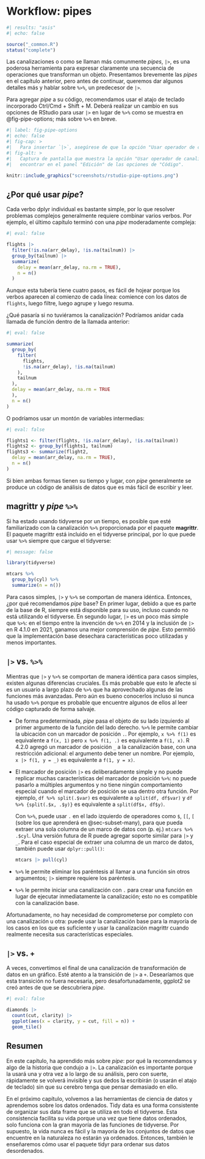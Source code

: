 # Workflow: pipes {#sec-workflow-pipes}

```r
#| results: "asis"
#| echo: false

source("_common.R")
status("complete")
```

Las canalizaciones o como se llaman más comunmente *pipes*, `|>`, es una poderosa herramienta para expresar claramente una secuencia de operaciones que transforman un objeto.
Presentamos brevemente las *pipes* en el capítulo anterior, pero antes de continuar, queremos dar algunos detalles más y hablar sobre `%>%`, un predecesor de `|>`.

Para agregar *pipe* a su código, recomendamos usar el atajo de teclado incorporado Ctrl/Cmd + Shift + M.
Deberá realizar un cambio en sus opciones de RStudio para usar `|>` en lugar de `%>%` como se muestra en @fig-pipe-options; más sobre `%>%` en breve.

```r
#| label: fig-pipe-options
#| echo: false
#| fig-cap: >
#|   Para insertar `|>`, asegúrese de que la opción "Usar operador de canalización nativo" esté marcada.
#| fig-alt: >
#|   Captura de pantalla que muestra la opción "Usar operador de canalización nativo" que se puede
#|   encontrar en el panel "Edición" de las opciones de "Código".

knitr::include_graphics("screenshots/rstudio-pipe-options.png")
```

## ¿Por qué usar *pipe*?

Cada verbo dplyr individual es bastante simple, por lo que resolver problemas complejos generalmente requiere combinar varios verbos.
Por ejemplo, el último capítulo terminó con una *pipe* moderadamente compleja:

```r
#| eval: false

flights |>  
  filter(!is.na(arr_delay), !is.na(tailnum)) |> 
  group_by(tailnum) |> 
  summarize(
    delay = mean(arr_delay, na.rm = TRUE),
    n = n()
  )
```

Aunque esta tubería tiene cuatro pasos, es fácil de hojear porque los verbos aparecen al comienzo de cada línea: comience con los datos de `flights`, luego filtre, luego agrupe y luego resuma.

¿Qué pasaría si no tuviéramos la canalización?
Podríamos anidar cada llamada de función dentro de la llamada anterior:

```r
#| eval: false

summarize(
  group_by(
    filter(
      flights, 
      !is.na(arr_delay), !is.na(tailnum)
    ),
    tailnum
  ), 
  delay = mean(arr_delay, na.rm = TRUE
  ), 
  n = n()
)
```

O podríamos usar un montón de variables intermedias:

```r
#| eval: false

flights1 <- filter(flights, !is.na(arr_delay), !is.na(tailnum))
flights2 <- group_by(flights1, tailnum) 
flights3 <- summarize(flight2,
  delay = mean(arr_delay, na.rm = TRUE),
  n = n()
)
```

Si bien ambas formas tienen su tiempo y lugar, con *pipe* generalmente se produce un código de análisis de datos que es más fácil de escribir y leer.

## magrittr y *pipe* `%>%`

Si ha estado usando tidyverse por un tiempo, es posible que esté familiarizado con la canalización `%>%` proporcionada por el paquete **magrittr**.
El paquete magrittr está incluido en el tidyverse principal, por lo que puede usar `%>%` siempre que cargue el tidyverse:

```r
#| message: false

library(tidyverse)

mtcars %>% 
  group_by(cyl) %>%
  summarize(n = n())
```

Para casos simples, `|>` y `%>%` se comportan de manera idéntica.
Entonces, ¿por qué recomendamos *pipe* base?
En primer lugar, debido a que es parte de la base de R, siempre está disponible para su uso, incluso cuando no está utilizando el tidyverse.
En segundo lugar, `|>` es un poco más simple que `%>%`: en el tiempo entre la invención de `%>%` en 2014 y la inclusión de `|>` en R 4.1.0 en 2021, ganamos una mejor comprensión de *pipe*.
Esto permitió que la implementación base desechara características poco utilizadas y menos importantes.

## `|>` vs. `%>%`

Mientras que `|>` y `%>%` se comportan de manera idéntica para casos simples, existen algunas diferencias cruciales.
Es más probable que esto le afecte si es un usuario a largo plazo de `%>%` que ha aprovechado algunas de las funciones más avanzadas.
Pero aún es bueno conocerlos incluso si nunca ha usado `%>%` porque es probable que encuentre algunos de ellos al leer código capturado de forma salvaje.

-   De forma predeterminada, *pipe* pasa el objeto de su lado izquierdo al primer argumento de la función del lado derecho.
    `%>%` le permite cambiar la ubicación con un marcador de posición `.`.
    Por ejemplo, `x %>% f(1)` es equivalente a `f(x, 1)` pero `x %>% f(1, .)` es equivalente a `f(1, x)`.
    R 4.2.0 agregó un marcador de posición `_` a la canalización base, con una restricción adicional: el argumento debe tener un nombre.
    Por ejemplo, `x |> f(1, y = _)` es equivalente a `f(1, y = x)`.

-   El marcador de posición `|>` es deliberadamente simple y no puede replicar muchas características del marcador de posición `%>%`: no puede pasarlo a múltiples argumentos y no tiene ningún comportamiento especial cuando el marcador de posición se usa dentro otra función.
    Por ejemplo, `df %>% split(.$var)` es equivalente a `split(df, df$var)` y `df %>% {split(.$x, .$y)}` es equivalente a `split(df$x, df$y)`.

    Con `%>%`, puede usar `.` en el lado izquierdo de operadores como `$`, `[[`, `[` (sobre los que aprenderá en @sec-subset-many), para que pueda extraer una sola columna de un marco de datos con (p. ej.) `mtcars %>% .$cyl`.
    Una versión futura de R puede agregar soporte similar para `|>` y `_`.
    Para el caso especial de extraer una columna de un marco de datos, también puede usar `dplyr::pull()`:

    ```r
    mtcars |> pull(cyl)
    ```

-   `%>%` le permite eliminar los paréntesis al llamar a una función sin otros argumentos; `|>` siempre requiere los paréntesis.

-   `%>%` le permite iniciar una canalización con `.` para crear una función en lugar de ejecutar inmediatamente la canalización; esto no es compatible con la canalización base.

Afortunadamente, no hay necesidad de comprometerse por completo con una canalización u otra: puede usar la canalización base para la mayoría de los casos en los que es suficiente y usar la canalización magrittr cuando realmente necesita sus características especiales.

## `|>` vs. `+`

A veces, convertimos el final de una canalización de transformación de datos en un gráfico.
Esté atento a la transición de `|>` a `+`.
Desearíamos que esta transición no fuera necesaria, pero desafortunadamente, ggplot2 se creó antes de que se descubriera *pipe*.

```r
#| eval: false

diamonds |> 
  count(cut, clarity) |> 
  ggplot(aes(x = clarity, y = cut, fill = n)) + 
  geom_tile()
```

## Resumen

En este capítulo, ha aprendido más sobre *pipe*: por qué la recomendamos y algo de la historia que condujo a `|>`.
La canalización es importante porque la usará una y otra vez a lo largo de su análisis, pero con suerte, rápidamente se volverá invisible y sus dedos la escribirán (o usarán el atajo de teclado) sin que su cerebro tenga que pensar demasiado en ello.

En el próximo capítulo, volvemos a las herramientas de ciencia de datos y aprendemos sobre los datos ordenados.
Tidy data es una forma consistente de organizar sus data frame que se utiliza en todo el tidyverse.
Esta consistencia facilita su vida porque una vez que tiene datos ordenados, solo funciona con la gran mayoría de las funciones de tidyverse.
Por supuesto, la vida nunca es fácil y la mayoría de los conjuntos de datos que encuentre en la naturaleza no estarán ya ordenados.
Entonces, también le enseñaremos cómo usar el paquete tidyr para ordenar sus datos desordenados.

